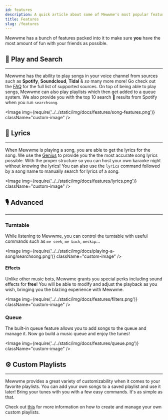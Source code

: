 ```yaml
---
id: features
description: A quick article about some of Mewwme's most popular features!
title: Features
slug: /features
---
```


Mewwme has a bunch of features packed into it to make sure **you** have the most amount of fun with your friends as possible.

## 🔎 Play and Search

---


Mewwme has the ability to play songs in your voice channel from sources such as **Spotify**, **Soundcloud**, **Tidal** & _so_ many more more! Go check out the [FAQ](/faq#what-music-sites-does-Mewwme-currently-support) for the full list of supported sources. On top of being able to play songs, Mewwme can also play playlists which then get added to a queue system. We also provide you with the top 10 search 🔎 results from Spotify when you run `searchsong`.

<Image img={require('../../static/img/docs/features/song-features.png')} className="custom-image" />

## 📃 Lyrics

---

When Mewwme is playing a song, you are able to get the lyrics for the song. We use the [Genius](https://genius.com) to provide you the the most accurate song lyrics possible. With the proper structure so you can host your own karaoke night without knowing the lyrics! You can also use the `lyrics` command followed by a song name to manually search for lyrics of a song.

<Image img={require('../../static/img/docs/features/lyrics.png')} className="custom-image" />

## 🎙️ Advanced

---

### Turntable

While listening to Mewwme, you can control the turntable with useful commands such as `me seek`, `me back`, `meskip`...

<Image img={require('../../static/img/docs/playing-a-song/searchsong.png')} className="custom-image" />

#### Effects

Unlike other music bots, Mewwme grants you special perks including sound effects for **free**! You will be able to modify and adjust the playback as you wish, bringing you the blazing experience with Mewwme.

<Image img={require('../../static/img/docs/features/filters.png')} className="custom-image" />

### Queue

The built-in queue feature allows you to add songs to the queue and manage it. Now go build a music queue and enjoy the tunes!

<Image img={require('../../static/img/docs/features/queue.png')} className="custom-image" />

## ⚙️ Custom Playlists

---

Mewwme provides a great variety of customizability when it comes to your favorite playlists. You can add your own songs to a saved playlist and use it later! Bring your tunes with you with a few easy commands. It's as simple as that.

Check out [this](/playlists) for more information on how to create and manage your own custom playlists.
